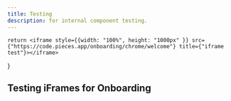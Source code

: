 ```yaml
---
title: Testing
description: for internal component testing.
---
```


    return <iframe style={{width: "100%", height: "1000px" }} src={"https://code.pieces.app/onboarding/chrome/welcome"} title={"iframe test"}></iframe>
}

## Testing iFrames for Onboarding

<Frame></Frame>